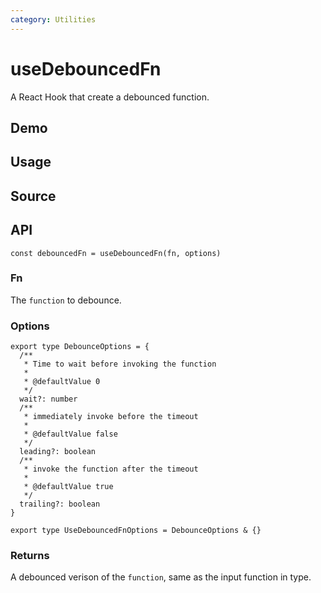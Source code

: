 ```yaml
---
category: Utilities
---
```


# useDebouncedFn


<HooksType category={frontmatter.category} />

A React Hook that create a debounced function.

## Demo


<App />

## Usage



## Source


<Source />

## API

```tsx
const debouncedFn = useDebouncedFn(fn, options)
```

### Fn

The `function` to debounce.

### Options

```tsx
export type DebounceOptions = {
  /**
   * Time to wait before invoking the function
   *
   * @defaultValue 0
   */
  wait?: number
  /**
   * immediately invoke before the timeout
   *
   * @defaultValue false
   */
  leading?: boolean
  /**
   * invoke the function after the timeout
   *
   * @defaultValue true
   */
  trailing?: boolean
}

export type UseDebouncedFnOptions = DebounceOptions & {}
```

### Returns

A debounced verison of the `function`, same as the input function in type.
